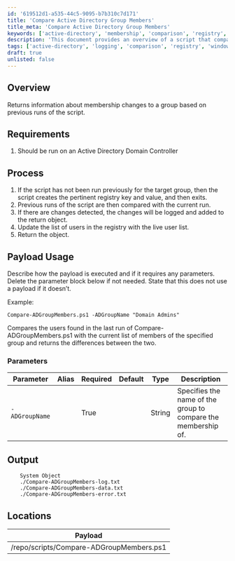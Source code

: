```yaml
---
id: '619512d1-a535-44c5-9095-b7b310c7d171'
title: 'Compare Active Directory Group Members'
title_meta: 'Compare Active Directory Group Members'
keywords: ['active-directory', 'membership', 'comparison', 'registry', 'logging']
description: 'This document provides an overview of a script that compares the membership of an Active Directory group by analyzing previous runs and logging any changes detected. It is intended to be run on an Active Directory Domain Controller and details the process, parameters, and output of the script.'
tags: ['active-directory', 'logging', 'comparison', 'registry', 'windows']
draft: true
unlisted: false
---
```

## Overview

Returns information about membership changes to a group based on previous runs of the script.

## Requirements

1. Should be run on an Active Directory Domain Controller

## Process

1. If the script has not been run previously for the target group, then the script creates the pertinent registry key and value, and then exits.
2. Previous runs of the script are then compared with the current run.
3. If there are changes detected, the changes will be logged and added to the return object.
4. Update the list of users in the registry with the live user list.
5. Return the object.

## Payload Usage

Describe how the payload is executed and if it requires any parameters. Delete the parameter block below if not needed. State that this does not use a payload if it doesn’t.

Example:
```
Compare-ADGroupMembers.ps1 -ADGroupName "Domain Admins"
```
Compares the users found in the last run of Compare-ADGroupMembers.ps1 with the current list of members of the specified group and returns the differences between the two.

### Parameters

| Parameter       | Alias | Required | Default | Type   | Description                                                                 |
|------------------|-------|----------|---------|--------|-----------------------------------------------------------------------------|
| `-ADGroupName`   |       | True     |         | String | Specifies the name of the group to compare the membership of.             |

## Output

```
    System Object
    ./Compare-ADGroupMembers-log.txt
    ./Compare-ADGroupMembers-data.txt
    ./Compare-ADGroupMembers-error.txt
```

## Locations

| Payload                                  |
|------------------------------------------|
| /repo/scripts/Compare-ADGroupMembers.ps1 |













